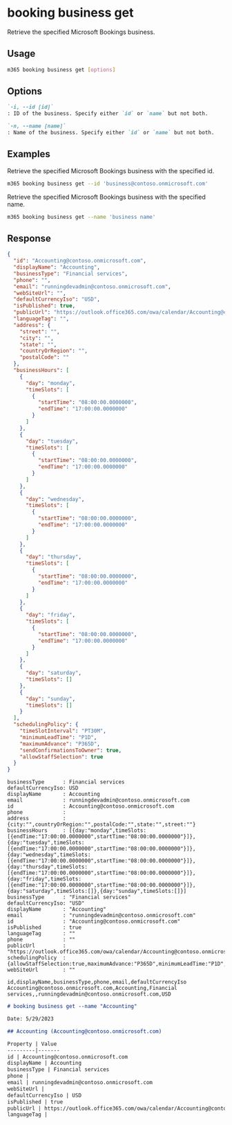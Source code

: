 
# booking business get

Retrieve the specified Microsoft Bookings business.

## Usage

```sh
m365 booking business get [options]
```

## Options

```md definition-list
`-i, --id [id]`
: ID of the business. Specify either `id` or `name` but not both.

`-n, --name [name]`
: Name of the business. Specify either `id` or `name` but not both.
```

<Global />

## Examples

Retrieve the specified Microsoft Bookings business with the specified id.

```sh
m365 booking business get --id 'business@contoso.onmicrosoft.com'
```

Retrieve the specified Microsoft Bookings business with the specified name.

```sh
m365 booking business get --name 'business name'
```

## Response

<Tabs>
  <TabItem value="JSON">

  ```json
  {
    "id": "Accounting@contoso.onmicrosoft.com",
    "displayName": "Accounting",
    "businessType": "Financial services",
    "phone": "",
    "email": "runningdevadmin@contoso.onmicrosoft.com",
    "webSiteUrl": "",
    "defaultCurrencyIso": "USD",
    "isPublished": true,
    "publicUrl": "https://outlook.office365.com/owa/calendar/Accounting@contoso.onmicrosoft.com/bookings/",
    "languageTag": "",
    "address": {
      "street": "",
      "city": "",
      "state": "",
      "countryOrRegion": "",
      "postalCode": ""
    },
    "businessHours": [
      {
        "day": "monday",
        "timeSlots": [
          {
            "startTime": "08:00:00.0000000",
            "endTime": "17:00:00.0000000"
          }
        ]
      },
      {
        "day": "tuesday",
        "timeSlots": [
          {
            "startTime": "08:00:00.0000000",
            "endTime": "17:00:00.0000000"
          }
        ]
      },
      {
        "day": "wednesday",
        "timeSlots": [
          {
            "startTime": "08:00:00.0000000",
            "endTime": "17:00:00.0000000"
          }
        ]
      },
      {
        "day": "thursday",
        "timeSlots": [
          {
            "startTime": "08:00:00.0000000",
            "endTime": "17:00:00.0000000"
          }
        ]
      },
      {
        "day": "friday",
        "timeSlots": [
          {
            "startTime": "08:00:00.0000000",
            "endTime": "17:00:00.0000000"
          }
        ]
      },
      {
        "day": "saturday",
        "timeSlots": []
      },
      {
        "day": "sunday",
        "timeSlots": []
      }
    ],
    "schedulingPolicy": {
      "timeSlotInterval": "PT30M",
      "minimumLeadTime": "P1D",
      "maximumAdvance": "P365D",
      "sendConfirmationsToOwner": true,
      "allowStaffSelection": true
    }
  }
  ```

  </TabItem>
  <TabItem value="Text">

  ```text
  businessType      : Financial services
  defaultCurrencyIso: USD
  displayName       : Accounting
  email             : runningdevadmin@contoso.onmicrosoft.com
  id                : Accounting@contoso.onmicrosoft.com
  phone             :
  address           : {city:"",countryOrRegion:"",postalCode:"",state:"",street:""}
  businessHours     : [{day:"monday",timeSlots:[{endTime:"17:00:00.0000000",startTime:"08:00:00.0000000"}]},{day:"tuesday",timeSlots:[{endTime:"17:00:00.0000000",startTime:"08:00:00.0000000"}]},{day:"wednesday",timeSlots:[{endTime:"17:00:00.0000000",startTime:"08:00:00.0000000"}]},{day:"thursday",timeSlots:[{endTime:"17:00:00.0000000",startTime:"08:00:00.0000000"}]},{day:"friday",timeSlots:[{endTime:"17:00:00.0000000",startTime:"08:00:00.0000000"}]},{day:"saturday",timeSlots:[]},{day:"sunday",timeSlots:[]}]
  businessType      : "Financial services"
  defaultCurrencyIso: "USD"
  displayName       : "Accounting"
  email             : "runningdevadmin@contoso.onmicrosoft.com"
  id                : "Accounting@contoso.onmicrosoft.com"
  isPublished       : true
  languageTag       : ""
  phone             : ""
  publicUrl         : "https://outlook.office365.com/owa/calendar/Accounting@contoso.onmicrosoft.com/bookings/"
  schedulingPolicy  : {allowStaffSelection:true,maximumAdvance:"P365D",minimumLeadTime:"P1D",sendConfirmationsToOwner:true,timeSlotInterval:"PT30M"}
  webSiteUrl        : ""
  ```

  </TabItem>
  <TabItem value="CSV">

  ```csv
  id,displayName,businessType,phone,email,defaultCurrencyIso
  Accounting@contoso.onmicrosoft.com,Accounting,Financial services,,runningdevadmin@contoso.onmicrosoft.com,USD
  ```

  </TabItem>
  <TabItem value="Markdown">

  ```md
  # booking business get --name "Accounting"

  Date: 5/29/2023

  ## Accounting (Accounting@contoso.onmicrosoft.com)

  Property | Value
  ---------|-------
  id | Accounting@contoso.onmicrosoft.com
  displayName | Accounting
  businessType | Financial services
  phone |
  email | runningdevadmin@contoso.onmicrosoft.com
  webSiteUrl |
  defaultCurrencyIso | USD
  isPublished | true
  publicUrl | https://outlook.office365.com/owa/calendar/Accounting@contoso.onmicrosoft.com/bookings/
  languageTag |
  ```
  
  </TabItem>
</Tabs>

